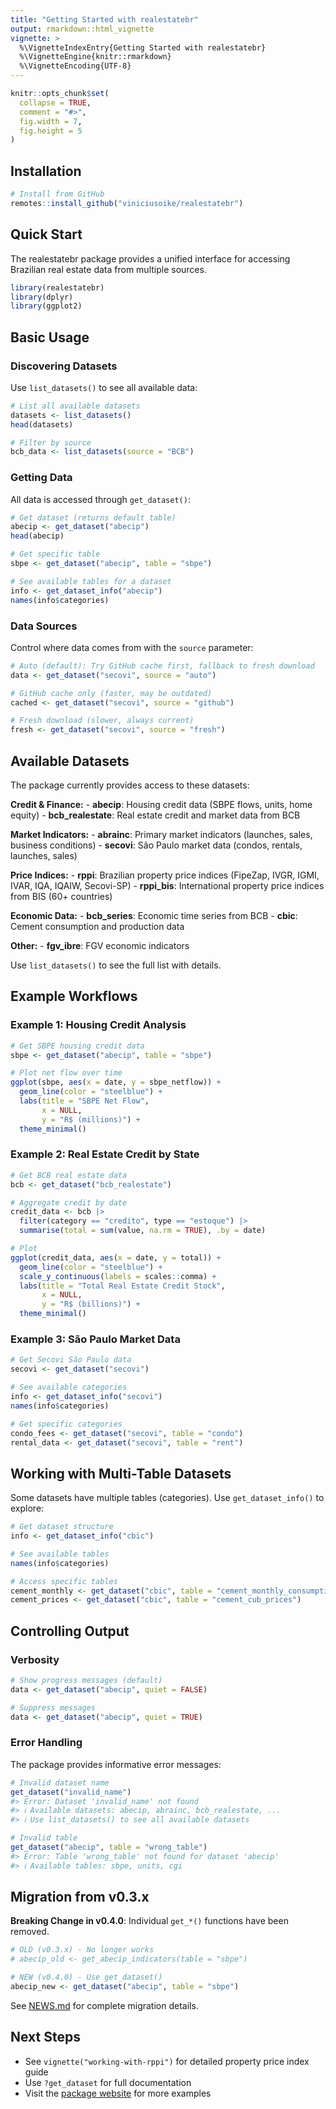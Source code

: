 ```yaml
---
title: "Getting Started with realestatebr"
output: rmarkdown::html_vignette
vignette: >
  %\VignetteIndexEntry{Getting Started with realestatebr}
  %\VignetteEngine{knitr::rmarkdown}
  %\VignetteEncoding{UTF-8}
---
```


```r
knitr::opts_chunk$set(
  collapse = TRUE,
  comment = "#>",
  fig.width = 7,
  fig.height = 5
)
```

## Installation

```r
# Install from GitHub
remotes::install_github("viniciusoike/realestatebr")
```

## Quick Start

The realestatebr package provides a unified interface for accessing Brazilian real estate data from multiple sources.

```r
library(realestatebr)
library(dplyr)
library(ggplot2)
```

## Basic Usage

### Discovering Datasets

Use `list_datasets()` to see all available data:

```r
# List all available datasets
datasets <- list_datasets()
head(datasets)

# Filter by source
bcb_data <- list_datasets(source = "BCB")
```

### Getting Data

All data is accessed through `get_dataset()`:

```r
# Get dataset (returns default table)
abecip <- get_dataset("abecip")
head(abecip)

# Get specific table
sbpe <- get_dataset("abecip", table = "sbpe")

# See available tables for a dataset
info <- get_dataset_info("abecip")
names(info$categories)
```

### Data Sources

Control where data comes from with the `source` parameter:

```r
# Auto (default): Try GitHub cache first, fallback to fresh download
data <- get_dataset("secovi", source = "auto")

# GitHub cache only (faster, may be outdated)
cached <- get_dataset("secovi", source = "github")

# Fresh download (slower, always current)
fresh <- get_dataset("secovi", source = "fresh")
```

## Available Datasets

The package currently provides access to these datasets:

**Credit & Finance:**
- **abecip**: Housing credit data (SBPE flows, units, home equity)
- **bcb_realestate**: Real estate credit and market data from BCB

**Market Indicators:**
- **abrainc**: Primary market indicators (launches, sales, business conditions)
- **secovi**: São Paulo market data (condos, rentals, launches, sales)

**Price Indices:**
- **rppi**: Brazilian property price indices (FipeZap, IVGR, IGMI, IVAR, IQA, IQAIW, Secovi-SP)
- **rppi_bis**: International property price indices from BIS (60+ countries)

**Economic Data:**
- **bcb_series**: Economic time series from BCB
- **cbic**: Cement consumption and production data

**Other:**
- **fgv_ibre**: FGV economic indicators

Use `list_datasets()` to see the full list with details.

## Example Workflows

### Example 1: Housing Credit Analysis

```r
# Get SBPE housing credit data
sbpe <- get_dataset("abecip", table = "sbpe")

# Plot net flow over time
ggplot(sbpe, aes(x = date, y = sbpe_netflow)) +
  geom_line(color = "steelblue") +
  labs(title = "SBPE Net Flow",
       x = NULL,
       y = "R$ (millions)") +
  theme_minimal()
```

### Example 2: Real Estate Credit by State

```r
# Get BCB real estate data
bcb <- get_dataset("bcb_realestate")

# Aggregate credit by date
credit_data <- bcb |>
  filter(category == "credito", type == "estoque") |>
  summarise(total = sum(value, na.rm = TRUE), .by = date)

# Plot
ggplot(credit_data, aes(x = date, y = total)) +
  geom_line(color = "steelblue") +
  scale_y_continuous(labels = scales::comma) +
  labs(title = "Total Real Estate Credit Stock",
       x = NULL,
       y = "R$ (billions)") +
  theme_minimal()
```

### Example 3: São Paulo Market Data

```r
# Get Secovi São Paulo data
secovi <- get_dataset("secovi")

# See available categories
info <- get_dataset_info("secovi")
names(info$categories)

# Get specific categories
condo_fees <- get_dataset("secovi", table = "condo")
rental_data <- get_dataset("secovi", table = "rent")
```

## Working with Multi-Table Datasets

Some datasets have multiple tables (categories). Use `get_dataset_info()` to explore:

```r
# Get dataset structure
info <- get_dataset_info("cbic")

# See available tables
names(info$categories)

# Access specific tables
cement_monthly <- get_dataset("cbic", table = "cement_monthly_consumption")
cement_prices <- get_dataset("cbic", table = "cement_cub_prices")
```

## Controlling Output

### Verbosity

```r
# Show progress messages (default)
data <- get_dataset("abecip", quiet = FALSE)

# Suppress messages
data <- get_dataset("abecip", quiet = TRUE)
```

### Error Handling

The package provides informative error messages:

```r
# Invalid dataset name
get_dataset("invalid_name")
#> Error: Dataset 'invalid_name' not found
#> ℹ Available datasets: abecip, abrainc, bcb_realestate, ...
#> ℹ Use list_datasets() to see all available datasets

# Invalid table
get_dataset("abecip", table = "wrong_table")
#> Error: Table 'wrong_table' not found for dataset 'abecip'
#> ℹ Available tables: sbpe, units, cgi
```

## Migration from v0.3.x

**Breaking Change in v0.4.0**: Individual `get_*()` functions have been removed.

```r
# OLD (v0.3.x) - No longer works
# abecip_old <- get_abecip_indicators(table = "sbpe")

# NEW (v0.4.0) - Use get_dataset()
abecip_new <- get_dataset("abecip", table = "sbpe")
```

See [NEWS.md](../NEWS.md) for complete migration details.

## Next Steps

- See `vignette("working-with-rppi")` for detailed property price index guide
- Use `?get_dataset` for full documentation
- Visit the [package website](https://viniciusoike.github.io/realestatebr/) for more examples
